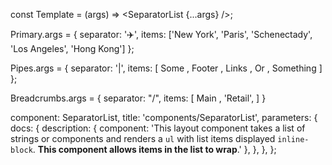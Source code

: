 
const Template = (args) => <SeparatorList {...args} />;

Primary.args = {
  separator: '✈️',
  items: ['New York', 'Paris', 'Schenectady', 'Los Angeles', 'Hong Kong']
};

Pipes.args = {
  separator: '|️',
  items: [
            <a key="some" className="type--link">
              Some
            </a>,
            <a key="footer" className="type--link">
              Footer
            </a>,
            <a key="links" className="type--link">
              Links
            </a>,
            <a key="or" className="type--link">
              Or
            </a>,
            <a key="something" className="type--link">
              Something
  </a>]
};


Breadcrumbs.args = {
  separator: "/",
  items: [
    <a key="main" className="type--link">
      Main
    </a>,
    'Retail',
  ]
}

  component: SeparatorList,
  title: 'components/SeparatorList',
  parameters: {
    docs: {
      description: {
        component: 'This layout component takes a list of strings or components and renders a `ul` with list items displayed `inline-block`. **This component allows items in the list to wrap**.'
      },
    },
  },
};